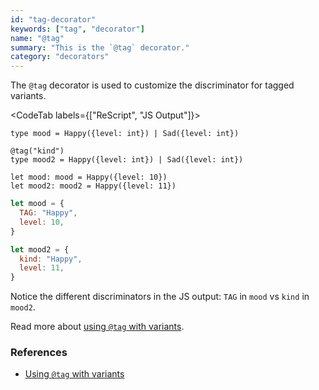 ```yaml
---
id: "tag-decorator"
keywords: ["tag", "decorator"]
name: "@tag"
summary: "This is the `@tag` decorator."
category: "decorators"
---
```


The `@tag` decorator is used to customize the discriminator for tagged variants.

<CodeTab labels={["ReScript", "JS Output"]}>

```res
type mood = Happy({level: int}) | Sad({level: int})

@tag("kind")
type mood2 = Happy({level: int}) | Sad({level: int})

let mood: mood = Happy({level: 10})
let mood2: mood2 = Happy({level: 11})

```

```js
let mood = {
  TAG: "Happy",
  level: 10,
}

let mood2 = {
  kind: "Happy",
  level: 11,
}
```

</CodeTab>

Notice the different discriminators in the JS output: `TAG` in `mood` vs `kind` in `mood2`.

Read more about [using `@tag` with variants](variant.md#tagged-variants).

### References

- [Using `@tag` with variants](variant.md#tagged-variants)
